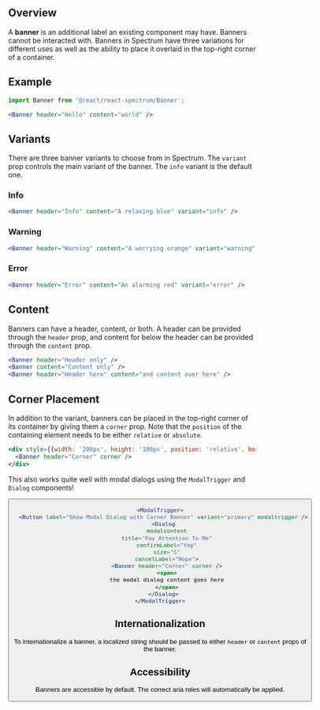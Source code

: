 
## Overview

A **banner** is an additional label an existing component may have. Banners cannot be interacted with. Banners in Spectrum have three variations for different uses as well as the ability to place it overlaid in the top-right corner of a container.

## Example

<Banner header="Hello" content="world" />

```jsx
import Banner from '@react/react-spectrum/Banner';

<Banner header="Hello" content="world" />
```

## Variants

There are three banner variants to choose from in Spectrum. The `variant` prop controls the main variant of the banner. The `info` variant is the default one.

### Info

<Banner header="Info" content="A relaxing blue" variant="info" />

```jsx
<Banner header="Info" content="A relaxing blue" variant="info" />
```

### Warning

<Banner header="Warning" content="A worrying orange" variant="warning" />

```jsx
<Banner header="Warning" content="A worrying orange" variant="warning" />
```

### Error

<Banner header="Error" content="An alarming red" variant="error" />

```jsx
<Banner header="Error" content="An alarming red" variant="error" />
```

## Content

Banners can have a header, content, or both. A header can be provided through the `header` prop, and content for below the header can be provided through the `content` prop.

<Banner header="Header only" />
<Banner content="Content only" />
<Banner header="Header here" content="and content over here" />

```jsx
<Banner header="Header only" />
<Banner content="Content only" />
<Banner header="Header here" content="and content over here" />
```

## Corner Placement

In addition to the variant, banners can be placed in the top-right corner of its container by giving them a `corner` prop. Note that the `position` of the containing element needs to be either `relative` or `absolute`.

<div style={{width: '200px', height: '100px', position: 'relative', border: '1px solid black'}}>
  <Banner header="Corner" corner />
</div>

```jsx
<div style={{width: '200px', height: '100px', position: 'relative', border: '1px solid black'}}>
  <Banner header="Corner" corner />
</div>
```

This also works quite well with modal dialogs using the `ModalTrigger` and `Dialog` components!

<ModalTrigger>
  <Button label="Show Modal Dialog with Corner Banner" variant="primary" modalTrigger />
  <Dialog
    modalContent
    title="Pay Attention To Me"
    confirmLabel="Yep"
    size="S"
    cancelLabel="Nope">
    <Banner header="Corner" corner />
    <span>
    the modal dialog content goes here
    </span>
  </Dialog>
</ModalTrigger>

```jsx
<ModalTrigger>
  <Button label="Show Modal Dialog with Corner Banner" variant="primary" modaltrigger />
  <Dialog
    modalcontent
    title="Pay Attention To Me"
    confirmLabel="Yep"
    size="S"
    cancelLabel="Nope">
    <Banner header="Corner" corner />
    <span>
    the modal dialog content goes here
    </span>
  </Dialog>
</ModalTrigger>
```

## Internationalization

To internationalize a banner, a localized string should be passed to either `header` or `content` props of the banner.

## Accessibility

Banners are accessible by default. The correct aria roles will automatically be applied.

